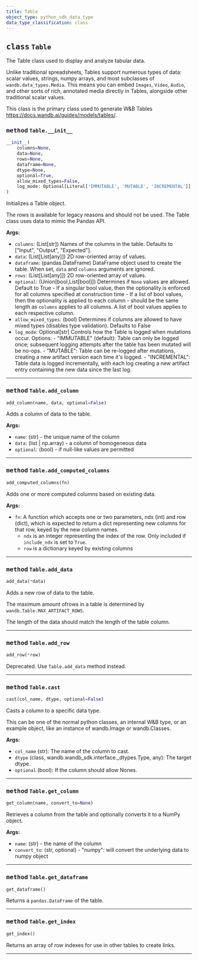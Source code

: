 ```yaml
---
title: Table
object_type: python_sdk_data_type
data_type_classification: class
---
```


<Card title="View the source code" href="https://github.com/wandb/wandb/blob/main/wandb/sdk/data_types/table.py" icon="github"/>




## <kbd>class</kbd> `Table`
The Table class used to display and analyze tabular data. 

Unlike traditional spreadsheets, Tables support numerous types of data: scalar values, strings, numpy arrays, and most subclasses of `wandb.data_types.Media`. This means you can embed `Images`, `Video`, `Audio`, and other sorts of rich, annotated media directly in Tables, alongside other traditional scalar values. 

This class is the primary class used to generate W&B Tables https://docs.wandb.ai/guides/models/tables/. 

### <kbd>method</kbd> `Table.__init__`

```python
__init__(
    columns=None,
    data=None,
    rows=None,
    dataframe=None,
    dtype=None,
    optional=True,
    allow_mixed_types=False,
    log_mode: Optional[Literal['IMMUTABLE', 'MUTABLE', 'INCREMENTAL']] = 'IMMUTABLE'
)
```

Initializes a Table object. 

The rows is available for legacy reasons and should not be used. The Table class uses data to mimic the Pandas API. 



**Args:**
 
 - `columns`:  (List[str]) Names of the columns in the table.  Defaults to ["Input", "Output", "Expected"]. 
 - `data`:  (List[List[any]]) 2D row-oriented array of values. 
 - `dataframe`:  (pandas.DataFrame) DataFrame object used to create the table.  When set, `data` and `columns` arguments are ignored. 
 - `rows`:  (List[List[any]]) 2D row-oriented array of values. 
 - `optional`:  (Union[bool,List[bool]]) Determines if `None` values are allowed. Default to True 
        - If a singular bool value, then the optionality is enforced for all  columns specified at construction time 
        - If a list of bool values, then the optionality is applied to each  column - should be the same length as `columns`  applies to all columns. A list of bool values applies to each respective column. 
 - `allow_mixed_types`:  (bool) Determines if columns are allowed to have mixed types  (disables type validation). Defaults to False 
 - `log_mode`:  Optional[str] Controls how the Table is logged when mutations occur.  Options: 
        - "IMMUTABLE" (default): Table can only be logged once; subsequent  logging attempts after the table has been mutated will be no-ops. 
        - "MUTABLE": Table can be re-logged after mutations, creating  a new artifact version each time it's logged. 
        - "INCREMENTAL": Table data is logged incrementally, with each log creating  a new artifact entry containing the new data since the last log. 




---

### <kbd>method</kbd> `Table.add_column`

```python
add_column(name, data, optional=False)
```

Adds a column of data to the table. 



**Args:**
 
 - `name`:  (str) - the unique name of the column 
 - `data`:  (list | np.array) - a column of homogeneous data 
 - `optional`:  (bool) - if null-like values are permitted 

---

### <kbd>method</kbd> `Table.add_computed_columns`

```python
add_computed_columns(fn)
```

Adds one or more computed columns based on existing data. 



**Args:**
 
 - `fn`:  A function which accepts one or two parameters, ndx (int) and  row (dict), which is expected to return a dict representing  new columns for that row, keyed by the new column names. 
    - `ndx` is an integer representing the index of the row. Only included if `include_ndx`  is set to `True`. 
    - `row` is a dictionary keyed by existing columns 

---

### <kbd>method</kbd> `Table.add_data`

```python
add_data(*data)
```

Adds a new row of data to the table. 

The maximum amount ofrows in a table is determined by `wandb.Table.MAX_ARTIFACT_ROWS`. 

The length of the data should match the length of the table column. 

---

### <kbd>method</kbd> `Table.add_row`

```python
add_row(*row)
```

Deprecated. Use `Table.add_data` method instead. 

---


### <kbd>method</kbd> `Table.cast`

```python
cast(col_name, dtype, optional=False)
```

Casts a column to a specific data type. 

This can be one of the normal python classes, an internal W&B type, or an example object, like an instance of wandb.Image or wandb.Classes. 



**Args:**
 
 - `col_name` (str):  The name of the column to cast. 
 - `dtype` (class, wandb.wandb_sdk.interface._dtypes.Type, any):  The  target dtype. 
 - `optional` (bool):  If the column should allow Nones. 

---


### <kbd>method</kbd> `Table.get_column`

```python
get_column(name, convert_to=None)
```

Retrieves a column from the table and optionally converts it to a NumPy object. 



**Args:**
 
 - `name`:  (str) - the name of the column 
 - `convert_to`:  (str, optional) 
        - "numpy": will convert the underlying data to numpy object 

---

### <kbd>method</kbd> `Table.get_dataframe`

```python
get_dataframe()
```

Returns a `pandas.DataFrame` of the table. 

---

### <kbd>method</kbd> `Table.get_index`

```python
get_index()
```

Returns an array of row indexes for use in other tables to create links. 

---


